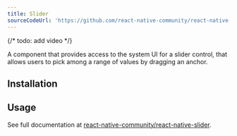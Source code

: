 ```yaml
---
title: Slider
sourceCodeUrl: 'https://github.com/react-native-community/react-native-slider'
---
```



{/* todo: add video */}

A component that provides access to the system UI for a slider control, that allows users to pick among a range of values by dragging an anchor.

<PlatformsSection android emulator ios simulator />

## Installation

<InstallSection
  packageName="@react-native-community/slider"
  href="https://github.com/react-native-community/react-native-slider#getting-started"
/>

## Usage

See full documentation at [react-native-community/react-native-slider](https://github.com/react-native-community/react-native-slider).
